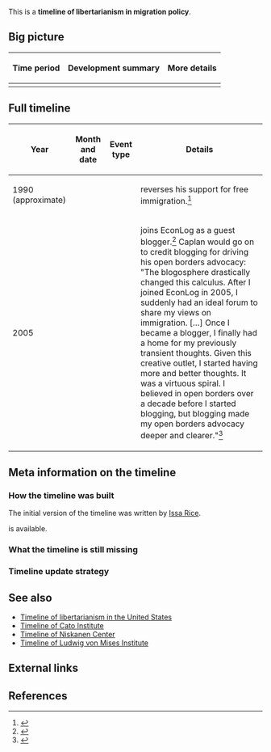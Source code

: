 This is a '''timeline of libertarianism in migration policy'''.

==Big picture==

{| class="wikitable"
! Time period !! Development summary !! More details
|-
|}

==Full timeline==

{| class="sortable wikitable"
! Year !! Month and date !! Event type !! Details
|-
| 1990 (approximate) || || || {{w|Murray Rothbard}} reverses his support for free immigration.<ref>{{cite web |url=https://openborders.info/rothbard-immigration-about-face/ |title=Murray Rothbard's about-face on immigration |date=May 27, 2014 |publisher=Open Borders: The Case |accessdate=September 1, 2017}}</ref>
|-
| 2005 || {{dts|January 17}} || || {{w|Bryan Caplan}} joins EconLog as a guest blogger.<ref>{{cite web |url=http://econlog.econlib.org/archives/2005/01/guest_blogger.html |title=Guest Blogger |date=January 17, 2005 |accessdate=September 1, 2017 |publisher=[[wikipedia:EconLog|EconLog]]}}</ref> Caplan would go on to credit blogging for driving his open borders advocacy: "The blogosphere drastically changed this calculus. After I joined EconLog in 2005, I suddenly had an ideal forum to share my views on immigration. […] Once I became a blogger, I finally had a home for my previously transient thoughts. Given this creative outlet, I started having more and better thoughts. It was a virtuous spiral. I believed in open borders over a decade before I started blogging, but blogging made my open borders advocacy deeper and clearer."<ref>{{cite web |url=https://openborders.info/blog/my-path-to-open-borders/ |title=My Path to Open Borders |date=January 2, 2015 |author=Bryan Caplan |publisher=Open Borders: The Case |accessdate=September 1, 2017}}</ref>
|}

==Meta information on the timeline==

===How the timeline was built===

The initial version of the timeline was written by [[User:Issa|Issa Rice]].

{{funding info}} is available.

===What the timeline is still missing===

===Timeline update strategy===

==See also==

* [[Timeline of libertarianism in the United States]]
* [[Timeline of Cato Institute]]
* [[Timeline of Niskanen Center]]
* [[Timeline of Ludwig von Mises Institute]]

==External links==

==References==

{{Reflist|30em}}
